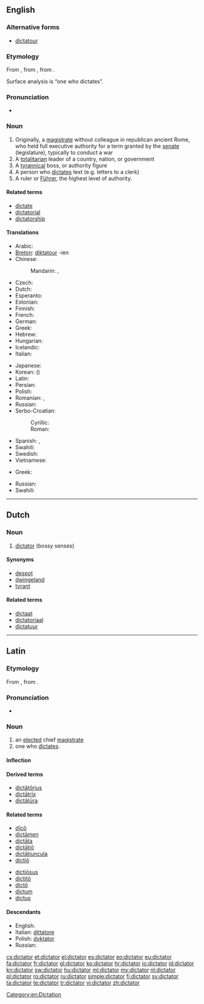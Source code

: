 ==English==
{{wikipedia}}

===Alternative forms===
* [[dictatour]] {{qualifier|obsolete}}

===Etymology===
From {{etyl|la|en}} {{term|dictator|dictātor|a chief magistrate|lang=la}}, from {{term|dicto|dictō|dictate, prescribe|lang=la}}, from {{term|dico|dīcō|say, speak|lang=la}}.

Surface analysis is {{suffix|dictate|or|t2=(agent)}} “one who dictates”.

===Pronunciation===
* {{audio|en-us-dictator.ogg|Audio (US)}}

===Noun===
{{en-noun}}

# Originally, a [[magistrate]] without colleague in republican ancient Rome, who held full executive authority for a term granted by the [[senate]] (legislature), typically to conduct a war
# A [[totalitarian]] leader of a country, nation, or government
# A [[tyrannical]] boss, or authority figure
# A person who [[dictate]]s text (e.g. letters to a clerk)
# A ruler or [[Führer]], the highest level of authority.

====Related terms====
* [[dictate]]
* [[dictatorial]]
* [[dictatorship]]

====Translations====
{{trans-top|totalitarian leader of a dictatorship}}
* Arabic: {{t|ar|دكتاتور|m|tr=diktatur, dīktātūr|sc=Arab}}
* [[Breton]]: [[diktatour]] {{m}} -ien {{p}}
* Chinese:
*: Mandarin: {{t|zh|獨裁者|sc=Hani}}, {{t|zh|独裁者|tr=dúcáizhě|sc=Hani}}
* Czech: {{t-|cs|diktátor|m}}
* Dutch: {{t-|nl|dictator|m}}
* Esperanto: {{t|eo|diktatoro}}
* Estonian: {{t|et|diktaator}}
* Finnish: {{t+|fi|diktaattori}}
* French: {{t+|fr|dictateur|m}}
* German: {{t+|de|Diktator|m}}
* Greek: {{t+|el|δικτάτορας|m|tr=diktátoras}}
* Hebrew: {{t|he|דיקטאטור|m|tr=diqt'at'or|sc=Hebr}}
* Hungarian: {{t+|hu|diktátor}}
* Icelandic: {{t|is|einræðiherra|m}}
* Italian: {{t+|it|dittatore|m}}
{{trans-mid}}
* Japanese: {{t|ja|独裁者|tr=どくさいしゃ, dokusaisha|sc=Jpan}}
* Korean: {{t|ko|독재자|tr=dokjaeja|sc=Kore}} ({{t|ko|獨裁者|sc=Kore}})
* Latin: {{t-|la|dictator|m}}
* Persian: {{t|fa|دیکتاتور|tr=diktâtor|sc=fa-Arab}}
* Polish: {{t|pl|dyktator|m}}
* Romanian: {{t|ro|dictator|m}}, {{t|ro|dictatori|m|p}}
* Russian: {{t|ru|диктатор|m|tr=diktátor|sc=Cyrl}}
* Serbo-Croatian:
*: Cyrillic: {{t|sh|диктатор|m}}
*: Roman: {{t|sh|diktator|m}}
* Spanish: {{t|es|dictador|m}}, {{t|es|dictadora|f}}
* Swahili: {{t+|sw|dikteta|xs=Swahili}}
* Swedish: {{t+|sv|diktator|c}}
* Vietnamese: {{t|vi|kẻ độc tài}}
{{trans-bottom}}

{{trans-top|tyrannical boss, or authority figure}}
* Greek: {{t+|el|δικτάτορας|m|tr=diktátoras}}
{{trans-mid}}
* Russian: {{t|ru|диктатор|m|tr=diktátor|sc=Cyrl}}
* Swahili: {{t+|sw|dikteta|xs=Swahili}}
{{trans-bottom}}

[[Category:en:Dictation]]

----

==Dutch==

===Noun===
{{nl-noun|m|dictatoren|pl2=dictators|*}} {{m}}

# [[#English|dictator]] (bossy senses)

====Synonyms====
* [[despot]]
* [[dwingeland]]
* [[tyrant]]

====Related terms====
* [[dictaat]]
* [[dictatoriaal]]
* [[dictatuur]]

----

==Latin==

===Etymology===
From {{term|dicto|dictō|dictate, prescribe|lang=la}}, from {{term|dico|dīcō|say, speak|lang=la}}.

===Pronunciation===
* {{a|Classical}} {{IPA|/dikˈtaː.tor/|lang=la}}

===Noun===
{{la-noun|dictātor|dictatoris|dictātōris|m|third}}

# an [[elected]] chief [[magistrate]]
# one who [[dictate]]s.

====Inflection====
{{la-decl-3rd|dictator|dictātor|dictator|dictātōr}}

====Derived terms====
* [[dictatorius|dictātōrius]]
* [[dictatrix|dictātrīx]]
* [[dictatura|dictātūra]]

====Related terms====
{{top2}}
* [[dico#Latin|dīcō]]
* [[dictamen|dictāmen]]
* [[dictata|dictāta]]
* [[dictatio|dictātiō]]
* [[dictatiuncula|dictātiuncula]]
* [[dictio|dictiō]]
{{mid2}}
* [[dictiosus|dictiōsus]]
* [[dictito|dictitō]]
* [[dicto|dictō]]
* [[dictum#Latin|dictum]]
* [[dictus#Latin|dictus]]
{{bottom}}

====Descendants====
* English: {{l|en|dictator}}
* Italian: [[dittatore]]
* Polish: [[dyktator]]
* Russian: {{l|ru|диктатор}}

[[cs:dictator]]
[[et:dictator]]
[[el:dictator]]
[[es:dictator]]
[[eo:dictator]]
[[eu:dictator]]
[[fa:dictator]]
[[fr:dictator]]
[[gl:dictator]]
[[ko:dictator]]
[[hr:dictator]]
[[io:dictator]]
[[id:dictator]]
[[kn:dictator]]
[[sw:dictator]]
[[hu:dictator]]
[[ml:dictator]]
[[my:dictator]]
[[nl:dictator]]
[[pl:dictator]]
[[ro:dictator]]
[[ru:dictator]]
[[simple:dictator]]
[[fi:dictator]]
[[sv:dictator]]
[[ta:dictator]]
[[te:dictator]]
[[tr:dictator]]
[[vi:dictator]]
[[zh:dictator]]